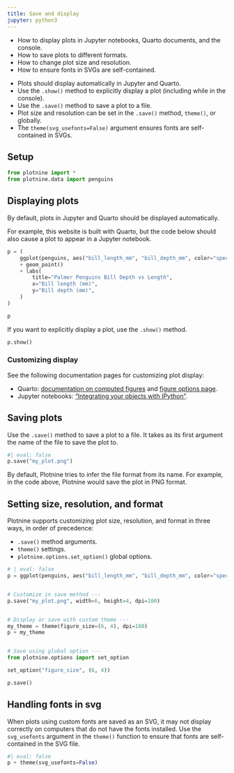 ```yaml
---
title: Save and display
jupyter: python3
---
```


:::{.callout-tip title="You will learn"}
* How to display plots in Jupyter notebooks, Quarto documents, and the console.
* How to save plots to different formats.
* How to change plot size and resolution.
* How to ensure fonts in SVGs are self-contained.
:::

:::{.callout-note title="Key points" collapse="true"}
* Plots should display automatically in Jupyter and Quarto.
* Use the `.show()` method to explicitly display a plot (including while in the console).
* Use the `.save()` method to save a plot to a file.
* Plot size and resolution can be set in the `.save()` method, `theme()`, or globally.
* The `theme(svg_usefonts=False)` argument ensures fonts are self-contained in SVGs.
:::

## Setup

```python
from plotnine import *
from plotnine.data import penguins
```

## Displaying plots

By default, plots in Jupyter and Quarto should be displayed automatically.

For example, this website is built with Quarto, but the code below should also cause a plot to appear in a Jupyter notebook.

```python
p = (
    ggplot(penguins, aes("bill_length_mm", "bill_depth_mm", color="species"))
    + geom_point()
    + labs(
        title="Palmer Penguins Bill Depth vs Length",
        x="Bill length (mm)",
        y="Bill depth (mm)",
    )
)

p
```

If you want to explicitly display a plot, use the `.show()` method.

```python
p.show()
```

### Customizing display

See the following documentation pages for customizing plot display:

* Quarto: [documentation on computed figures](https://quarto.org/docs/authoring/figures.html#computations) and [figure options page](https://quarto.org/docs/computations/execution-options.html#figure-options).
* Jupyter notebooks: ["Integrating your objects with IPython"](https://ipython.readthedocs.io/en/stable/config/integrating.html).

## Saving plots

Use the `.save()` method to save a plot to a file. It takes as its first argument the name of the file to save the plot to. 

```python
#| eval: false
p.save("my_plot.png")

```

By default, Plotnine tries to infer the file format from its name. For example, in the code above, Plotnine would save the plot in PNG format.

## Setting size, resolution, and format

Plotnine supports customizing plot size, resolution, and format in three ways, in order of precedence:

* `.save()` method arguments.
* `theme()` settings.
* `plotnine.options.set_option()` global options.

```python
# | eval: false
p = ggplot(penguins, aes("bill_length_mm", "bill_depth_mm", color="species"))


# Customize in save method ---
p.save("my_plot.png", width=6, height=4, dpi=100)


# Display or save with custom theme ---
my_theme = theme(figure_size=(6, 4), dpi=100)
p + my_theme


# Save using global option ---
from plotnine.options import set_option

set_option("figure_size", (6, 4))

p.save()
```


## Handling fonts in svg

When plots using custom fonts are saved as an SVG, it may not display correctly on computers that do not have the fonts installed. Use the `svg_usefonts` argument in the `theme()` function to ensure that fonts are self-contained in the SVG file.

```python
#| eval: false
p + theme(svg_usefonts=False)
```


